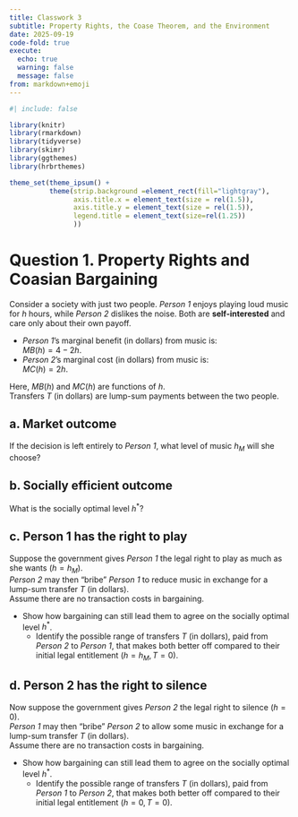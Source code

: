 ```yaml
---
title: Classwork 3
subtitle: Property Rights, the Coase Theorem, and the Environment
date: 2025-09-19
code-fold: true
execute: 
  echo: true
  warning: false
  message: false
from: markdown+emoji
---
```

```r
#| include: false

library(knitr)
library(rmarkdown)
library(tidyverse)
library(skimr)
library(ggthemes)
library(hrbrthemes)

theme_set(theme_ipsum() +
          theme(strip.background =element_rect(fill="lightgray"),
                axis.title.x = element_text(size = rel(1.5)),
                axis.title.y = element_text(size = rel(1.5)),
                legend.title = element_text(size=rel(1.25))
                ))
```



# Question 1. Property Rights and Coasian Bargaining

Consider a society with just two people. *Person 1* enjoys playing loud music for $h$ hours, while *Person 2* dislikes the noise. Both are **self-interested** and care only about their own payoff.

- *Person 1*’s marginal benefit (in dollars) from music is:  
  $MB(h) = 4 - 2h$.  
- *Person 2*’s marginal cost (in dollars) from music is:  
  $MC(h) = 2h$.  

:::callout-note
Here, $MB(h)$ and $MC(h)$ are functions of $h$.  
Transfers $T$ (in dollars) are lump-sum payments between the two people.  
:::


## a. Market outcome
If the decision is left entirely to *Person 1*, what level of music $h_M$ will she choose?



## b. Socially efficient outcome
What is the socially optimal level $h^*$?



## c. Person 1 has the right to play
Suppose the government gives *Person 1* the legal right to play as much as she wants ($h=h_M$).  
*Person 2* may then “bribe” *Person 1* to reduce music in exchange for a lump-sum transfer $T$ (in dollars).  
Assume there are no transaction costs in bargaining.

- Show how bargaining can still lead them to agree on the socially optimal level $h^*$.  
  - Identify the possible range of transfers $T$ (in dollars), paid from *Person 2* to *Person 1*, that makes both better off compared to their initial legal entitlement ($h=h_M, T=0$).



## d. Person 2 has the right to silence
Now suppose the government gives *Person 2* the legal right to silence ($h=0$).  
*Person 1* may then “bribe” *Person 2* to allow some music in exchange for a lump-sum transfer $T$ (in dollars).  
Assume there are no transaction costs in bargaining.

- Show how bargaining can still lead them to agree on the socially optimal level $h^*$.  
  - Identify the possible range of transfers $T$ (in dollars), paid from *Person 1* to *Person 2*, that makes both better off compared to their initial legal entitlement ($h=0, T=0$).


